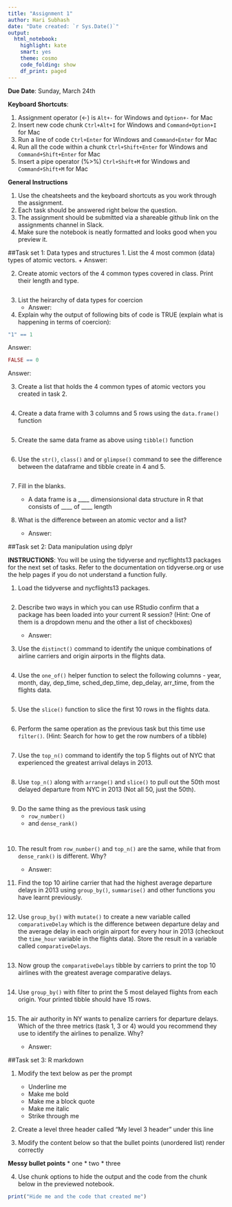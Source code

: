 ```yaml
---
title: "Assignment 1"
author: Hari Subhash
date: "Date created: `r Sys.Date()`"
output:
  html_notebook:
    highlight: kate
    smart: yes
    theme: cosmo
    code_folding: show
    df_print: paged
---
```


**Due Date**: Sunday, March 24th

**Keyboard Shortcuts**:

1. Assignment operator (<-) is `Alt+-` for Windows and `Option+-` for Mac
2. Insert new code chunk `Ctrl+Alt+I` for Windows and `Command+Option+I` for Mac
3. Run a line of code `Ctrl+Enter` for Windows and `Command+Enter` for Mac
4. Run all the code within a chunk `Ctrl+Shift+Enter` for Windows and `Command+Shift+Enter` for Mac
5. Insert a pipe operator (%>%) `Ctrl+Shift+M` for Windows and `Command+Shift+M` for Mac

**General Instructions**

1. Use the cheatsheets and the keyboard shortcuts as you work through the assignment.
2. Each task should be answered right below the question.
3. The assignment should be submitted via a shareable github link on the assignments channel in Slack.
4. Make sure the notebook is neatly formatted and looks good when you preview it.

##Task set 1: Data types and structures
1. List the 4 most common (data) types of atomic vectors.
    + Answer:

2. Create atomic vectors of the 4 common types covered in class. Print their length and type.

```r

```

3. List the heirarchy of data types for coercion
    + Answer:

4. Explain why the output of following bits of code is TRUE (explain what is happening in terms of coercion): 

```r
"1" == 1
```
Answer:

```r
FALSE == 0
```
Answer:

3. Create a list that holds the 4 common types of atomic vectors you created in task 2.

```r

```
4. Create a data frame with 3 columns and 5 rows using the `data.frame()` function

```r

```
5. Create the same data frame as above using `tibble()` function

```r

```

6. Use the `str()`, `class()` and or `glimpse()` command to see the difference between the dataframe and tibble create in 4 and 5.

```r

```

7. Fill in the blanks. 

    + A data frame is a ____ dimensionsional data structure in R that consists of ____ of ____ length

8. What is the difference between an atomic vector and a list?
    + Answer: 


##Task set 2: Data manipulation using dplyr

**INSTRUCTIONS**: You will be using the tidyverse and nycflights13 packages for the next set of tasks. Refer to the documentation on tidyverse.org or use the help pages if you do not understand a function fully.

1. Load the tidyverse and nycflights13 packages.

```r

```

2. Describe two ways in which you can use RStudio confirm that a package has been loaded into your current R session? (Hint: One of them is a dropdown menu and the other a list of checkboxes)

    + Answer:

3. Use the `distinct()` command to identify the unique combinations of airline carriers and origin airports in the flights data.

```r

```

4. Use the `one_of()` helper function to select the following columns -  year, month, day, dep_time, sched_dep_time, dep_delay, arr_time, from the flights data.

```r

```

5. Use the `slice()` function to slice the first 10 rows in the flights data.

```r

```

6. Perform the same operation as the previous task but this time use `filter()`. (Hint: Search for how to get the row numbers of a tibble)

```r

```

7. Use the `top_n()` command to identify the top 5 flights out of NYC that experienced the greatest arrival delays in 2013.

```r

```

8. Use `top_n()` along with `arrange()` and `slice()` to pull out the 50th most delayed departure from NYC in 2013 (Not all 50, just the 50th). 
```r

```

9. Do the same thing as the previous task using 
    + `row_number()`
    + and `dense_rank()`
```r

```

```r

```


10. The result from `row_number()` and `top_n()` are the same, while that from `dense_rank()` is different. Why?

    + Answer:

11. Find the top 10 airline carrier that had the highest average departure delays in 2013 using `group_by()`, `summarise()` and other functions you have learnt previously.
```r

```

12. Use `group_by()` with `mutate()` to create a new variable called `comparativeDelay` which is the difference between departure delay and the average delay in each origin airport for every hour in 2013 (checkout the `time_hour` variable in the flights data). Store the result in a variable called `comparativeDelays`.
```r

```

13. Now group the `comparativeDelays` tibble by carriers to print the top 10 airlines with the greatest average comparative delays.
```r

```

14. Use `group_by()` with filter to print the 5 most delayed flights from each origin. Your printed tibble should have 15 rows.
```r

```

15. The air authority in NY wants to penalize carriers for departure delays. Which of the three metrics (task 1, 3 or 4) would you recommend they use to identify the airlines to penalize. Why?

    + Answer:
    
##Task set 3: R markdown

1. Modify the text below as per the prompt
    + Underline me
    + Make me bold
    + Make me a block quote
    + Make me italic
    + Strike through me

2. Create a level three header called "My level 3 header" under this line 

3. Modify the content below so that the bullet points (unordered list) render correctly

**Messy bullet points**
* one
* two
* three

4. Use chunk options to hide the output and the code from the chunk below in the previewed notebook.

```r
print("Hide me and the code that created me")
```


